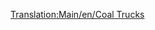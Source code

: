 [[Translation:Main/en/Coal Trucks]]{{hu/Navbox Közúti járművek}}
{{hu/Közúti járművek|name     = Balogh szénszállító
  |img      = Balogh_Coal_Truck.png
  |price    = £4,428 ($8,856) 
  |speed    = 30 mph (48 km/h)
  |annual   = £421 ($842)
  |designed = 1935
  |life     = 15
  |capacity = 20 tonna [[Main/hu/Szén|szén]]
}}
{{hu/Közúti járművek|name     = Uhl szénszállító
  |img      = Uhl_Coal_Truck.png
  |price    = £5,248 ($10,496)
  |speed    = 55 mph (88 km/h)
  |annual   = £787 ($1,574)
  |designed = 1975
  |life     = 15
  |capacity = 25 tonna [[Main/hu/Szén|szén]]
}}
{{hu/Közúti járművek|name     = DW szénszállító
  |img      = DW_Coal_Truck.png
  |price    = £5,658 ($11,316) 
  |speed    = 70 mph (112 km/h)
  |annual   = £1,125 ($2,250)
  |designed = 2014
  |life     = 15
  |capacity = 28 tonna [[Main/hu/Szén|szén]]
}}